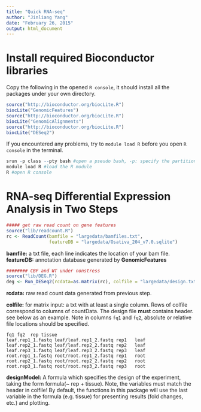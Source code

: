 ```yaml
---
title: "Quick RNA-seq"
author: "Jinliang Yang"
date: "February 26, 2015"
output: html_document
---
```


# Install required **Bioconductor** libraries
Copy the following in the opened `R console`, it should install all the packages under your own directory.
```r
source("http://bioconductor.org/biocLite.R")
biocLite("GenomicFeatures")
source("http://bioconductor.org/biocLite.R")
biocLite("GenomicAlignments")
source("http://bioconductor.org/biocLite.R")
biocLite("DESeq2")
```

If you encountered any problems, try to `module load R` before you open `R console` in the terminal.
```r
srun -p class --pty bash #open a pseudo bash, -p: specify the partition 
module load R #load the R module
R #open R console
```
# RNA-seq Differential Expression Analysis in Two Steps


```r

##### get raw read count on gene features
source("lib/readcount.R")
rc <- ReadCount(bamfile = "largedata/bamfiles.txt", 
                featureDB = "largedata/Osativa_204_v7.0.sqlite")
```

**bamfile:** a txt file, each line indicates the location of your bam file.  
**featureDB:** annotation database generated by __GenomicFeatures__


```r
######## CBF and WT under nonstress
source("lib/DEG.R")
deg <- Run_DESeq2(rcdata=as.matrix(rc), colfile = "largedata/design.txt", designModel = formula(~ rep + tissue))

```


**rcdata:** raw read count data generated from previous step.

**colfile:** for matrix input: a txt with at least a single column. Rows of colfile correspond to columns of countData. The design file **must** contains header. see below as an example. Note in columns `fq1` and `fq2`, absolute or relative file locations should be specified.

```
fq1 fq2  rep tissue
leaf.rep1_1.fastq leaf/leaf.rep1_2.fastq rep1   leaf
leaf.rep2_1.fastq leaf/leaf.rep2_2.fastq rep2   leaf
leaf.rep3_1.fastq leaf/leaf.rep3_2.fastq rep3   leaf
root.rep1_1.fastq root/root.rep1_2.fastq rep1   root
root.rep2_1.fastq root/root.rep2_2.fastq rep2   root
root.rep3_1.fastq root/root.rep3_2.fastq rep3   root
```

**designModel:** A formula which specifies the design of the experiment, taking the form formula(~  rep + tissue). Note, the variables must match the header in colfile! By default, the functions in this package will use the last variable in the formula (e.g. tissue) for presenting results (fold changes, etc.) and plotting.


